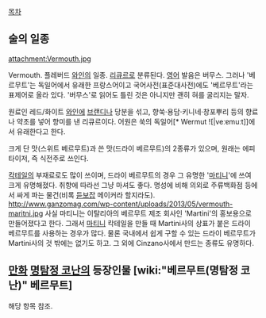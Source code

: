 [[목차]]
== 술의 일종 == 
attachment:Vermouth.jpg 

Vermouth. 플레버드 [[와인]]의 일종. [[리큐르]]로 분류된다. [[영어]] 발음은 버무스. 그러나 '베르무트'는 독일어에서 유래한 프랑스어이고 국어사전(표준대사전)에도 '베르무트'라는 표제어로 올라 있다. '버무스'로 읽어도 틀린 것은 아니지만 괜히 혀를 굴리지는 말자.

원료인 레드/화이트 [[와인]]에 [[브랜디]]나 당분을 섞고, 향쑥·용담·키니네·창포뿌리 등의 향료나 약초를 넣어 향미를 낸 리큐르이다. 어원은 쑥의 독일어[* Wermut ![|veːɐmuːt]]에서 유래한다고 한다.

크게 단 맛(스위트 베르무트)과 쓴 맛(드라이 베르무트)의 2종류가 있으며, 원래는 에피타이저, 즉 식전주로 쓰인다. 

[[칵테일]]의 부재료로도 많이 쓰이며, 드라이 베르무트의 경우 그 유명한 '[[마티니]]'에 쓰여 크게 유명해졌다. 취향에 따라선 그냥 마셔도 좋다. 명성에 비해 의외로 주류백화점 등에서 싸게 파는 물건(비록 [[듣보잡]] 메이커라 할지라도).
http://www.ganzomag.com/wp-content/uploads/2013/05/vermouth-maritni.jpg
사실 마티니는 이탈리아의 베르무트 제조 회사인 'Martini'의 홍보용으로 만들어졌다고 한다. 그래서 [[마티니]] 칵테일을 만들 때 Martini사의 상표가 붙은 드라이 베르무트를 사용하는 경우가 많다. 물론 국내에서 쉽게 구할 수 있는 드라이 베르무트가 Martini사의 것 밖에는 없기도 하고. 그 외에 Cinzano사에서 만드는 종류도 유명하다.

== [[만화]] [[명탐정 코난]]의 등장인물 [wiki:"베르무트(명탐정 코난)" 베르무트] == 
해당 항목 참조.
